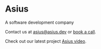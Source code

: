 # Asius

A software development company

Contact us at [asius@asius.dev](mailto:asius@asius.dev) or [book a call](/calendly).

Check out our latest project [Asius video](/video).
